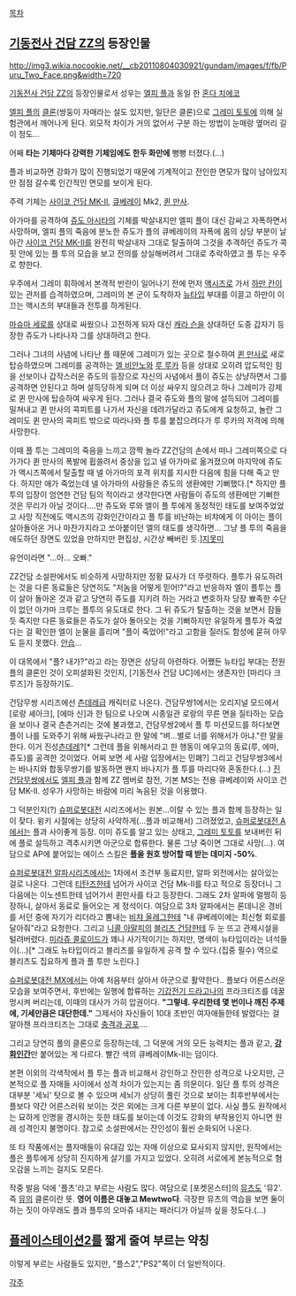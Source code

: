 [[목차]]
== [[기동전사 건담 ZZ]]의 등장인물 == 
http://img3.wikia.nocookie.net/__cb20110804030921/gundam/images/f/fb/Puru_Two_Face.png&width=720

[[기동전사 건담 ZZ]]의 등장인물로서 성우는 [[엘피 플]]과 동일 한 [[혼다 치에코]]

[[엘피 플]]의 [[클론]](쌍둥이 자매라는 설도 있지만, 일단은 클론)으로 [[그레미 토토]]에 의해 실험관에서 깨어나게 된다. 외모적 차이가 거의 없어서 구분 하는 방법이 눈매랑 옆머리 길이 정도...

어째 '''타는 기체마다 강력한 기체임에도 한두 화만에''' 뻥뻥 터졌다.(...)

플과 비교하면 강화가 많이 진행되었기 때문에 기계적이고 잔인한 면모가 많이 남아있지만 점점 갈수록 인간적인 면모를 보이게 된다.

주력 기체는 [[사이코 건담 MK-II]], [[큐베레이]] Mk2, [[퀸 만사]].

아가마를 공격하여 [[쥬도 아시타]]의 기체를 박살내지만 엘피 플이 대신 감싸고 자폭하면서 사망하며, 엘피 플의 죽음에 분노한 쥬도가 플의 큐베레이의 자폭에 몸의 상당 부분이 날아간 [[사이코 건담 MK-II]]를 완전히 박살내자 그대로 탈출하여 그것을 추격하던 쥬도가 콕핏 안에 있는 플 투의 모습을 보고 전의를 상실해버려서 그대로 추락하였고 플 투는 우주로 향한다.

우주에서 그레미 휘하에서 본격적 반란이 일어나기 전에 먼저 [[액시즈]]로 가서 [[하만 칸]]이 있는 관저를 습격하였으며, 그레미의 본 군이 도착하자 [[뉴타입]] 부대를 이끌고 하만이 이끄는 액시즈의 부대들과 전투를 하게된다.

[[마슈마 세로]]를 상대로 싸웠으나 고전하게 되자 대신 [[캐라 슨]]을 상대하던 도중 갑자기 등장한 쥬도가 나타나자 그를 상대하려고 한다.

그러나 그녀의 사념에 나타난 플 때문에 그레미가 있는 곳으로 철수하여 [[퀸 만사]]로 새로 탑승하였으며 그레미를 공격하는 [[엘 비안노]]와 [[루 루카]] 등을 상대로 오히려 압도적인 힘을 선보이나 갑작스러운 쥬도의 등장으로 자신의 사념에서 플이 쥬도는 상냥하면서 그를 공격하면 안된다고 하며 설득당하게 되며 더 이상 싸우지 않으려고 하나 그레미가 강제로 퀸 만사에 탑승하여 싸우게 된다. 그러나 결국 쥬도와 플의 말에 설득되어 그레미를 밀쳐내고 퀸 만사의 콕피트를 나가서 자신을 데려가달라고 쥬도에게 요청하고, 놀란 그레미도 퀸 만사의 콕피트 밖으로 따라나와 플 투를 붙잡으려다가 루 루카의 저격에 의해 사망한다. 

이때 플 투는 그레미의 죽음을 느끼고 깜짝 놀라 ZZ건담의 손에서 떠나 그레미쪽으로  다가가다 퀸 만사의 폭발에 휩쓸려서 중상을 입고 넬 아가마로 옮겨졌으며 마지막에 쥬도가 액시즈쪽에서 탈출할 때 넬 아가마의 포격 위치를 지시한 다음에 힘을 다해 죽고 만다. 하지만 애가 죽었는데 넬 아가마의 사람들은 쥬도의 생환에만 기뻐했다.[* 하지만 플 투의 입장이 엄연한 건담 팀의 적이라고 생각한다면 사람들이 쥬도의 생환에만 기뻐한 것은 무리가 아닐 것이다....만 쥬도와 루와 엘이 플 투에게 동정적인 태도를 보여주었었고 사망 직전에도 액시즈의 강화인간이라고 플 투를 비난하는 비챠에게 이 아이는 플이 살아돌아온 거나 마찬가지라고 쏘아붙이던 엘의 태도를 생각하면... 그냥 플 투의 죽음을 애도하던 장면도 있었을 만하지만 편집상, 시간상 빼버린 듯.][[지못미]]

유언이라면 "...아... 오빠."

ZZ건담 소설판에서도 비슷하게 사망하지만 정황 묘사가 더 뚜렷하다.
플투가 유도하려는 것을 다른 동료들은 당연히도 "저놈을 어떻게 믿어!?"라고 반응하자 엘이 플투는 플이 살아 돌아온 것과 같고 당연히 쥬도를 지키려 하는 거라고 변호하자 당장 뾰족한 수단이 없던 아가마 크루는 플투의 유도대로 한다. 그 뒤 쥬도가 탈출하는 것을 보면서 잠들듯 죽지만 다른 동료들은 쥬도가 살아 돌아오는 것을 기뻐하지만 유일하게 플투가 죽었다는 걸 확인한 엘이 눈물을 흘리며 "플이 죽었어!"라고 고함을 질러도 함성에 묻혀 아무도 듣지 못했다. [[안습]]...

이 대목에서 "플? 내가?"라고 라는 장면은 상당히 아련하다.
어쨌든 뉴타입 부대는 전원 플의 클론인 것이 오피셜화된 것인지, [기동전사 건담 UC]에서는 생존자인 [마리다 크루즈]가 등장하기도.

건담무쌍 시리즈에선 [[츤데레]]급 캐릭터로 나온다.
건담무쌍1에서는 오리지널 모드에서 [로랑 셰아크], [에마 신]과 한 팀으로 나오며 시종일관 로랑의 무른 면을 질타하는 모습을 보이나 결국 츤츤거리는 것에 불과했고, 건담무쌍2에서 플 투 미션모드를 하다보면 플이 나를 도와주기 위해 싸웠구나라고 한 말에 "벼...별로 너를 위해서가 아냐."란 말을 한다. 이거 진성[[츤데레]]?[* 그런데 플을 위해서라고 한 행동이 에우고의 동료(루, 에마, 쥬도)를 공격한 것이었다. 어찌 보면 세 사람 입장에서는 민폐?] 그리고 건담무쌍3에서는 바나지와 합동무쌍기를 발동하면 왠지 바나지가 플 투를 마리다와 혼동한다.(...) [[진 건담무쌍]]에서도 [[엘피 플]]과 함께 ZZ 멤버로 참전, 기본 MS는 전용 큐베레이와 사이코 건담 MK-II. 성우가 사망하는 바람에 미리 녹음된 것을 이용했다. 

그 덕분인지(?) [[슈퍼로봇대전]] 시리즈에서는 원본...이랄 수 있는 플과 함께 등장하는 일이 잦다. 윙키 시절에는 상당히 사악하게(...플과 비교해서) 그려졌었고, [[슈퍼로봇대전 A]]에서는 플과 사이좋게 등장. 이미 쥬도를 알고 있는 상태고, [[그레미 토토]]를 보내버린 뒤에 플로 설득하고 격추시키면 아군으로 합류한다. 물론 그냥 죽이면 그대로 사망(...). 여담으로 AP에 붙어있는 에이스 스킬은 '''플을 원호 방어할 때 받는 데미지 -50%'''. 

[[슈퍼로봇대전 알파]]시리즈에서는 1차에서 조건부 동료지만, 알파 외전에서는 살아있는 걸로 나온다. 그런데 [[티탄즈]]한테 넘어가 사이코 건담 Mk-II를 타고 적으로 등장더니 그 다음에는 이노센트한테 넘어가서 퀸만사를 타고 등장한다. 그래도 2차 알파에 멀쩡히 등장하니, 살아서 동료로 들어오는 게 정석이다. 여담으로 3차 알파에서는 론데니온 경비를 서던 중에 자기가 리더라고 뽐내는 [[비챠 올레그]]한테 "내 큐베레이에는 최신형 회로를 달아줘"라고 요청한다. 그리고 [[니콜 아말피]]의 [[블리츠 건담]]한테 두 눈 뜨고 관제시설을 털려버렸다. [[미라쥬 콜로이드]]가 꽤나 사기적이기는 하지만, 명색이 뉴타입이라는 녀석들이(...)[* 그래도 뉴타입이라고 블리츠를 유일하게 공격 할 수 있다.(집중 필수) 역으로 블리츠도 집요하게 플과 플 투만 노린다.]

[[슈퍼로봇대전 MX]]에서는 아예 처음부터 살아서 아군으로 활약한다.. 플보다 어른스러운 모습을 보여주면서, 후반에는 일행에 합류하는 [[기갑전기 드라고나]]의 프라크티즈를 데꿀멍시켜 버리는데, 이때의 대사가 가히 압권이다. '''"그렇네. 우리한테 몇 번이나 깨진 주제에, 기세만큼은 대단한데."''' 그제서야 자신들이 10대 초반인 여자애들한테 발렸다는 걸 알아챈 프라크티즈는 그대로 [[충격과 공포]]....

그리고 당연히 플의 클론으로 등장하는데, 그 덕분에 거의 모든 능력치는 플과 같고, '''[[강화인간]]'''만 붙어있는 게 다르다. 빨간 색의 큐베레이Mk-II는 덤이다.

본편 이외의 각색작에서 플 투는 플과 비교해서 강인하고 잔인한 성격으로 나오지만, 근본적으로 플 자매들 사이에서 성격 차이가 있는지는 좀 의문이다. 일단 플 투의 성격은 대부분 '세뇌' 탓으로 볼 수 있으며 세뇌가 상당히 풀린 것으로 보이는 최후반부에서는 플보다 약간 어른스러워 보이는 것은 외에는 크게 다른 부분이 없다.
사실 플도 원작에서는 묘하게 인명을 경시하는 듯한 태도를 보이는데 이것도 강화의 부작용인지 아니면 원래 성격인지 불명이다. 
참고로 소설판에서는 잔인성이 훨씬 순화되어 나온다.

또 타 작품에서는 플자매들이 유대감 있는 자매 이상으로 묘사되지 않지만, 원작에서는 플은 플투에게 상당히 진지하게 살기를 가지고 있었다. 오히려 서로에게 본능적으로 혐오감을 느끼는 걸지도 모른다.

작중 발음 덕에 '플츠'라고 부르는 사람도 많다. 여담으로 [포켓몬스터]의 [[뮤츠]]도 '뮤2'. 즉 [[뮤]]의 클론이란 뜻. '''영어 이름은 대놓고 Mewtwo다'''. 극장판 뮤츠의 역습을 보면 둘이 하는 짓이 아무래도 플과 플투의 오마쥬 내지는 패러디가 아닐까 싶을 정도다.(…)
== [[플레이스테이션2]]를 짧게 줄여 부르는 약칭 == 

이렇게 부르는 사람들도 있지만, "플스2","PS2"쪽이 더 일반적이다.


[[각주]]
